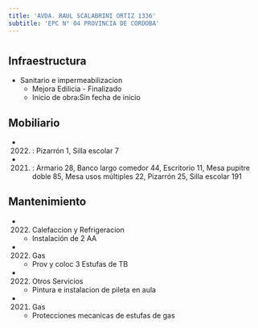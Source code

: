 ```yaml
---
title: 'AVDA. RAUL SCALABRINI ORTIZ 1336'
subtitle: 'EPC N° 04 PROVINCIA DE CORDOBA'
---
```


#
## Infraestructura

* Sanitario e impermeabilizacion 
    + Mejora Edilicia - Finalizado 
    + Inicio de obra:Sin fecha de inicio 



## Mobiliario

*  (2022) : Pizarrón 1, Silla escolar 7 

*  (2021) : Armario 28, Banco largo comedor 44, Escritorio 11, Mesa pupitre doble 85, Mesa usos múltiples 22, Pizarrón 25, Silla escolar 191 





## Mantenimiento

*  (2022) Calefaccion y Refrigeracion 
    + Instalación de 2 AA

*  (2022) Gas 
    + Prov y coloc 3 Estufas de TB

*  (2022) Otros Servicios 
    + Pintura e instalacion de pileta en aula

*  (2021) Gas 
    + Protecciones mecanicas de estufas de gas






